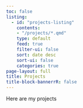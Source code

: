 ```yaml
---
toc: false
listing: 
  - id: "projects-listing"
    contents: 
    - "/projects/*.qmd"
    type: default
    feed: true
    filter-ui: false
    sort: date desc
    sort-ui: false
    categories: true
page-layout: full
title: Projects
title-block-bannerrR: false
---
```


Here are my projects

:::projects-listing
:::